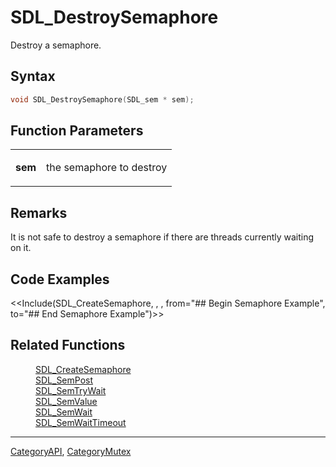 = SDL_DestroySemaphore =

Destroy a semaphore.

== Syntax ==

<syntaxhighlight lang='c'>
void SDL_DestroySemaphore(SDL_sem * sem);
</syntaxhighlight>

== Function Parameters ==

{|
|'''sem'''
|the semaphore to destroy
|}

== Remarks ==

It is not safe to destroy a semaphore if there are threads currently
waiting on it.

== Code Examples ==

<<Include(SDL_CreateSemaphore, , , from="## Begin Semaphore Example", to="## End Semaphore Example")>>

== Related Functions ==

:[[SDL_CreateSemaphore]]
:[[SDL_SemPost]]
:[[SDL_SemTryWait]]
:[[SDL_SemValue]]
:[[SDL_SemWait]]
:[[SDL_SemWaitTimeout]]

----
[[CategoryAPI]], [[CategoryMutex]]


